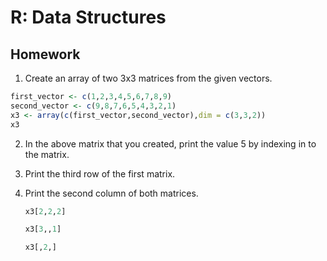 # R: Data Structures

## Homework

1.  Create an array of two 3x3 matrices from the given vectors.

```{r}
first_vector <- c(1,2,3,4,5,6,7,8,9)
second_vector <- c(9,8,7,6,5,4,3,2,1)
x3 <- array(c(first_vector,second_vector),dim = c(3,3,2))
x3
```

2.  In the above matrix that you created, print the value 5 by indexing in to the matrix.

3.  Print the third row of the first matrix.

4.  Print the second column of both matrices.

    ```{r}
    x3[2,2,2]
    ```

    ```{r}
    x3[3,,1]
    ```

    ```{r}
    x3[,2,]
    ```
